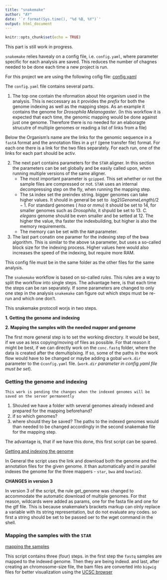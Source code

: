 ```yaml
---
title: "snakemake"
author: "AY"
date: '`r format(Sys.time(), "%d %B, %Y")`'
output: html_document
---
```


```r
knitr::opts_chunk$set(echo = TRUE)
```

This part is still work in progress.

`snakemake` relies havealy on a config file, i.e. `config.yaml`, where parameter specific for each analysis are saved. This reduces the number of chagnes needed to be done each time a new project is run.

For this project we are using the following cofig file:
[config.yaml](config.yaml){target="_blank"}

The `config.yaml` file contains several parts. 

1. The top one contain the nformation about hte organism used in the analysis. This is neccessary as it provides the _prefix_ for both the genome indexing as well as the mapping steps. 
As an example it contains the genome for *Drosophila Melanogaster*. 
(In this workflow it is expected that each time, the genomic mapping would be done against just one genome. Therefore there is no needed for an elaboragte strucutre of multiple genomes or reading a list of links from a file)

Below the Organism's name are the links for the genomic sequence in a `fastA` format and the annotation files in a `gtf` (gene transfer file) format. For each one there is a link for the two files separately. For each run, one of the links for each part should be activ.

2. The next part contains parameters for the `STAR` aligner. In this section the parameters can be set globally and be easily called upon, when running multiple versions of the same aligner.
    + The most important parameter is `gzipped`. This set whether or not the sample files are compressed or not. `STAR` uses an internal decompressing step on the fly, when running the mapping step. 
    + The `SA` index set the preindex string. bigger genomes can take higher values. It should in general be set to $~log2(GenomeLength)/2-1$. For standard genomes ( _hsa_ or _mmu_) it should be set to 14, for smaller genomes such as _Drosophila_, it shpuld be set to 13. _C. elegans_ genome should be even smaller and be setted at 12. The higher the value, tha faster the indexbuilding, but higher is also the memory requirements. 
    + The memory can be set with the `RAM` parameter. 
    
3. The last part conatin one paramer for the indexing step of the bwa algorithm. This is similar to the above `SA` parameter, but uses a so-called block size for the indexing process. Higher values here would also increases the speed of the indexing, but require more RAM. 
    
This config file must be in the same folder as the other files for the same analysis.

The `snakemake` workflow is based on so-called *rules*. This rules are a way to split the workflow into single steps. The advantage here, is that each time the steps can be ran separately. If some parameters are changed to only one step in the analysis `snakemake` can figure out which steps must be re-run and which one don't.

This snakemake protocoll worjs in two steps.

**1. Getting the genome and indexing**

**2. Mapping the samples with the needed mapper and genome**

The first  more general step is to set the working directory. It would be best, if we use as less copying/moving of files as possible. For that reason it might be best, if we can directly work on the `conc.fastq` folder, where the data is created after the demultiplxing. If so, some of the paths in the work flow would have to be changed or maybe adding a gobal `work.dir` parameter to the c`config.yaml` file. 
(*`work.dir` parameter in config.yaml file must be set*).

### Getting the genome and indexing

`This work is pending the changes when the indexed genomes will be saved on the server permanently`

1. Shouled we have a folder with several genomes already indexed and prepared for the mapping beforehand? 
2. if so which genomes?
3. where should they be saved? The paths to the indexed genomes would than needed to be changed accordingly in the second snakemake file for the mapping step. 

The advantage is, that if we have this done, this first script can be spared. 

[Getting and indexing the genome](getGenome_IndexGenome.Snakefile){target="_blank"}

In General the script uses the link and download both the genome and the annotation files for the given genome. it than automatically and in parallel indexes the genome for the three mappers - `star`, `bwa` and `bowtie2`.

**CHANGES in version 3**

In version 3 of the script, the rule get_genome was changed to accommodate the automatic download of multiple genomes. 
For thst reason, wildcards were added as params, one for the fasta file and one for the gtf file. This is because snakemake's brackets markup can olnly replace a variable with its string representation, but do not evaluate any codes. so first a string should be set to be passed oer to the wget command in the shell.

### Mapping the samples with the `STAR`

[mapping the samples](Star.MappingQuant.Snakefile){target="_blank"}

This script contains three (four) steps. in the first step the `fastq` samples are mapped to the indexed genome. Then they are being indexd. and last, after creating an chromosome-size file, the bam files are converted into `bigwig` files for better visualization using the [UCSC browser](http://genome.ucsc.edu/cgi-bin/hgTracks)
